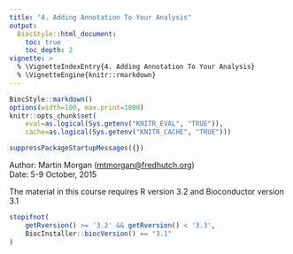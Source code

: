 ```yaml
---
title: "4. Adding Annotation To Your Analysis"
output:
  BiocStyle::html_document:
    toc: true
    toc_depth: 2
vignette: >
  % \VignetteIndexEntry{4. Adding Annotation To Your Analysis}
  % \VignetteEngine{knitr::rmarkdown}
---
```


```r
BiocStyle::markdown()
options(width=100, max.print=1000)
knitr::opts_chunk$set(
    eval=as.logical(Sys.getenv("KNITR_EVAL", "TRUE")),
    cache=as.logical(Sys.getenv("KNITR_CACHE", "TRUE")))
```

```r
suppressPackageStartupMessages({})
```

Author: Martin Morgan (<a
  href="mailto:mtmorgan@fredhutch.org">mtmorgan@fredhutch.org</a>)<br/ >
Date: 5-9 October, 2015<br />

The material in this course requires R version 3.2 and Bioconductor
version 3.1

```r
stopifnot(
    getRversion() >= '3.2' && getRversion() < '3.3',
    BiocInstaller::biocVersion() == "3.1"
)
```
